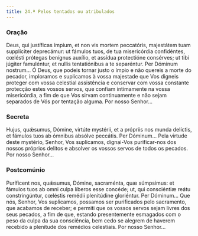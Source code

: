 ```yaml
---
title: 24.ª Pelos tentados ou atribulados
---
```


### Oração

<div class="side-by-side not-content">
  <span>
    Deus, qui justíficas ímpium, et non vis mortem peccatóris, majestátem tuam supplíciter
    deprecámur: ut fámulos tuos, de tua misericórdia confidéntes, cœlésti prótegas benígnus auxílio,
    et assídua protectióne consérves; ut tibi júgiter famuléntur, et nullis tentatiónibus a te
    separéntur. Per Dóminum nostrum...
  </span>
  <span>
    Ó Deus, que podeis tornar justo o ímpio e não quereis a morte do pecador, imploramos e
    suplicamos à vossa majestade que Vos digneis proteger com vossa celestial assistência e
    conservar com vossa constante protecção estes vossos servos, que confiam intimamente na vossa
    misericórdia, a fim de que Vos sirvam continuamente e não sejam separados de Vós por tentação
    alguma. Por nosso Senhor...
  </span>
</div>

### Secreta

<div class="side-by-side not-content">
  <span>
    Hujus, quǽsumus, Dómine, virtúte mystérii, et a própriis nos munda delíctis, et fámulos tuos ab
    ómnibus absólve peccátis. Per Dóminum...
  </span>
  <span>
    Pela virtude deste mystério, Senhor, Vos suplicamos, dignai-Vos purificar-nos dos nossos
    próprios delitos e absolver os vossos servos de todos os pecados. Por nosso Senhor...
  </span>
</div>

### Postcomúnio

<div class="side-by-side not-content">
  <span>
    Puríficent nos, quǽsumus, Dómine, sacraménta, quæ súmpsimus: et fámulos tuos ab omni culpa
    líberos esse concéde; ut, qui consciéntiæ reátu constringúntur, cœléstis remédii plenitúdine
    gloriéntur. Per Dóminum...
  </span>
  <span>
    Que nós, Senhor, Vos suplicamos, possamos ser purificados pelo sacramento, que acabamos de
    receber; e permiti que os vossos servos sejam livres dos seus pecados, a fim de que, estando
    presentemente esmagados com o peso da culpa da sua consciência, bem cedo se alegrem de haverem
    recebido a plenitude dos remédios celestiais. Por nosso Senhor...
  </span>
</div>
